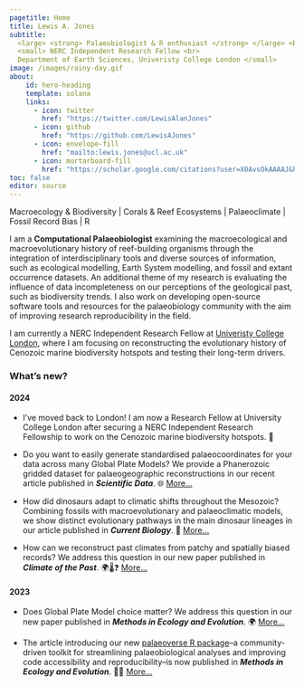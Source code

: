 ```yaml
---
pagetitle: Home
title: Lewis A. Jones
subtitle: 
  <large> <strong> Palaeobiologist & R enthusiast </strong> </large> <br> 
  <small> NERC Independent Research Fellow <br>
  Department of Earth Sciences, Univeristy College London </small>
image: /images/rainy-day.gif
about:
    id: hero-heading
    template: solana
    links:
      - icon: twitter
        href: "https://twitter.com/LewisAlanJones"
      - icon: github
        href: "https://github.com/LewisAJones"
      - icon: envelope-fill
        href: "mailto:lewis.jones@ucl.ac.uk"
      - icon: mortarboard-fill
        href: "https://scholar.google.com/citations?user=X0AvsOkAAAAJ&hl"
toc: false
editor: source
---
```


<body class="bg-img"></body>

:::{#hero-heading}
:::

<p class="text-col2">Macroecology & Biodiversity | Corals & Reef Ecosystems | Palaeoclimate | Fossil Record Bias | R </p>


::: {.grid .transparent-box}

::: {.g-col-12}

I am a **Computational Palaeobiologist** examining the macroecological and macroevolutionary history of reef-building organisms through the integration of interdisciplinary tools and diverse sources of information, such as ecological modelling, Earth System modelling, and fossil and extant occurrence datasets. An additional theme of my research is evaluating the influence of data incompleteness on our perceptions of the geological past, such as biodiversity trends. I also work on developing open-source software tools and resources for the palaeobiology community with the aim of improving research reproducibility in the field.

I am currently a NERC Independent Research Fellow at [Univeristy College London](https://www.ucl.ac.uk/earth-sciences/people/research-fellows/dr-lewis-jones), where I am focusing on reconstructing the evolutionary history of Cenozoic marine biodiversity hotspots and testing their long-term drivers.

### **What's new?**  

#### 2024

- I've moved back to London! I am now a Research Fellow at University College London after securing a NERC Independent Research Fellowship to work on the Cenozoic marine biodiversity hotspots. 🪸

- Do you want to easily generate standardised palaeocoordinates for your data across many Global Plate Models? We provide a Phanerozoic gridded dataset for palaeogeographic reconstructions in our recent article published in ***Scientific Data***. 🌐 <a href="https://doi.org/10.1038/s41597-024-03468-w" class="button">More...</a>

- How did dinosaurs adapt to climatic shifts throughout the Mesozoic? Combining fossils with macroevolutionary and palaeoclimatic models, we show distinct evolutionary pathways in the main dinosaur lineages in our article published in ***Current Biology***. 🦕 <a href="https://doi.org/10.1016/j.cub.2024.04.051" class="button">More...</a>

 - How can we reconstruct past climates from patchy and spatially biased records? We address this question in our new paper published in ***Climate of the Past***. 🌍🌡️❓ <a href="https://doi.org/10.5194/cp-20-349-2024" class="button">More...</a>
 
#### 2023

- Does Global Plate Model choice matter? We address this question in our new paper published in ***Methods in Ecology and Evolution***. 🌍 <a href="https://doi.org/10.1111/2041-210X.14204" class="button">More...</a>

- The article introducing our new [palaeoverse R package](http://palaeoverse.palaeoverse.org)--a community-driven toolkit for streamlining palaeobiological analyses and improving code accessibility and reproducibility--is now published in ***Methods in Ecology and Evolution***. 🪸🦕  <a href="https://doi.org/10.1111/2041-210X.14099" class="button">More...</a>

:::

:::

